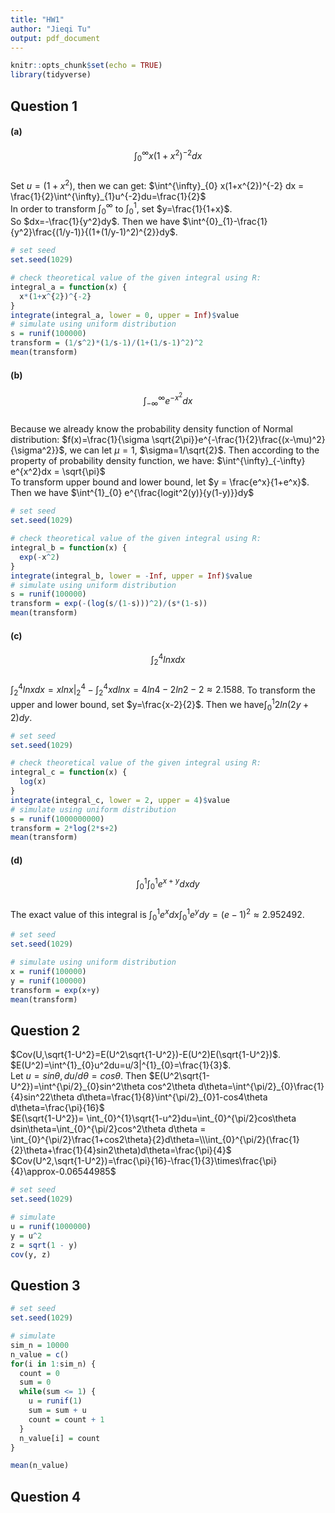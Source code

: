 ```yaml
---
title: "HW1"
author: "Jieqi Tu"
output: pdf_document
---
```


```r
knitr::opts_chunk$set(echo = TRUE)
library(tidyverse)
```

##  Question 1

#### (a)
$$\int^{\infty}_{0} x(1+x^{2})^{-2} dx$$\
Set $u = (1+x^2)$, then we can get: $\int^{\infty}_{0} x(1+x^{2})^{-2} dx = \frac{1}{2}\int^{\infty}_{1}u^{-2}du=\frac{1}{2}$\
In order to transform $\int^{\infty}_{0}$ to $\int^{1}_{0}$, set $y=\frac{1}{1+x}$.\
So $dx=-\frac{1}{y^2}dy$. Then we have $\int^{0}_{1}-\frac{1}{y^2}\frac{(1/y-1)}{(1+(1/y-1)^2)^{2}}dy$.
```r
# set seed
set.seed(1029)

# check theoretical value of the given integral using R:
integral_a = function(x) {
  x*(1+x^{2})^{-2}
}
integrate(integral_a, lower = 0, upper = Inf)$value
# simulate using uniform distribution
s = runif(100000)
transform = (1/s^2)*(1/s-1)/(1+(1/s-1)^2)^2
mean(transform)
```


#### (b)
$$\int^{\infty}_{-\infty} e^{-x^2}dx$$\
Because we already know the probability density function of Normal distribution: $f(x)=\frac{1}{\sigma \sqrt{2\pi}}e^{-\frac{1}{2}\frac{(x-\mu)^2}{\sigma^2}}$, we can let $\mu=1$, $\sigma=1/\sqrt{2}$.
Then according to the property of probability density function, we have: $\int^{\infty}_{-\infty} e^{x^2}dx = \sqrt{\pi}$\
To transform upper bound and lower bound, let $y = \frac{e^x}{1+e^x}$. Then we have $\int^{1}_{0} e^{\frac{logit^2(y)}{y(1-y)}}dy$

```r
# set seed
set.seed(1029)

# check theoretical value of the given integral using R:
integral_b = function(x) {
  exp(-x^2)
}
integrate(integral_b, lower = -Inf, upper = Inf)$value
# simulate using uniform distribution
s = runif(100000)
transform = exp(-(log(s/(1-s)))^2)/(s*(1-s))
mean(transform)
```

#### (c)
$$\int^{4}_{2} ln{x}dx$$\
$\int^{4}_{2} lnxdx=xln{x}|_{2}^{4}-\int^{4}_{2} xdlnx=4ln4-2ln2-2\approx2.1588$. To transform the upper and lower bound, set $y=\frac{x-2}{2}$. Then we have$\int^{1}_{0} 2ln{(2y+2)}dy$.
```r
# set seed
set.seed(1029)

# check theoretical value of the given integral using R:
integral_c = function(x) {
  log(x)
}
integrate(integral_c, lower = 2, upper = 4)$value
# simulate using uniform distribution
s = runif(1000000000)
transform = 2*log(2*s+2)
mean(transform)
```

#### (d)

$$\int^{1}_{0}\int^{1}_{0} e^{x+y} dxdy$$\
The exact value of this integral is $\int^{1}_{0}e^xdx\int^{1}_{0} e^{y}dy=(e-1)^2\approx2.952492$.
```r
# set seed
set.seed(1029)

# simulate using uniform distribution
x = runif(100000)
y = runif(100000)
transform = exp(x+y)
mean(transform)
```

## Question 2
$Cov(U,\sqrt{1-U^2}=E(U^2\sqrt{1-U^2})-E(U^2)E(\sqrt{1-U^2})$.\
$E(U^2)=\int^{1}_{0}u^2du=u/3|^{1}_{0}=\frac{1}{3}$.\
Let $u=sin\theta, du/d\theta=cos\theta$. Then $E(U^2\sqrt{1-U^2})=\int^{\pi/2}_{0}sin^2\theta cos^2\theta d\theta=\int^{\pi/2}_{0}\frac{1}{4}sin^22\theta d\theta=\frac{1}{8}\int^{\pi/2}_{0}1-cos4\theta d\theta=\frac{\pi}{16}$\
$E(\sqrt{1-U^2})= \int_{0}^{1}\sqrt{1-u^2}du=\int_{0}^{\pi/2}cos\theta dsin\theta=\int_{0}^{\pi/2}cos^2\theta d\theta = \int_{0}^{\pi/2}\frac{1+cos2\theta}{2}d\theta=\\\int_{0}^{\pi/2}(\frac{1}{2}\theta+\frac{1}{4}sin2\theta)d\theta=\frac{\pi}{4}$\
$Cov(U^2,\sqrt{1-U^2})=\frac{\pi}{16}-\frac{1}{3}\times\frac{\pi}{4}\approx-0.06544985$
```r
# set seed
set.seed(1029)

# simulate
u = runif(1000000)
y = u^2
z = sqrt(1 - y)
cov(y, z)
```

## Question 3
```r
# set seed
set.seed(1029)

# simulate
sim_n = 10000
n_value = c()
for(i in 1:sim_n) {
  count = 0
  sum = 0
  while(sum <= 1) {
    u = runif(1)
    sum = sum + u
    count = count + 1
  }
  n_value[i] = count
}

mean(n_value)
```

## Question 4
